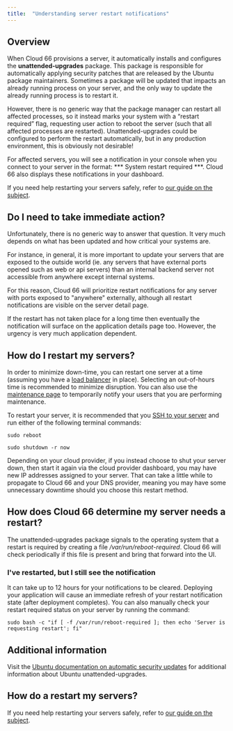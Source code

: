 ```yaml
---
title:  "Understanding server restart notifications"
---
```


## Overview

When Cloud 66 provisions a server, it automatically installs and configures the **unattended-upgrades** package. This package is responsible for automatically applying security patches that are released by the Ubuntu package maintainers. Sometimes a package will be updated that impacts an already running process on your server, and the only way to update the already running process is to restart it. 

However, there is no generic way that the package manager can restart all affected processes, so it instead marks your system with a “restart required” flag, requesting user action to reboot the server (such that all affected processes are restarted). Unattended-upgrades could be configured to perform the restart automatically, but in any production environment, this is obviously not desirable! 

For affected servers, you will see a notification in your console when you connect to your server in the format: *** System restart required ***. Cloud 66 also displays these notifications in your dashboard.

If you need help restarting your servers safely, refer to [our guide on the subject](/docs/servers/managing-required-restarts).

## Do I need to take immediate action?

Unfortunately, there is no generic way to answer that question. It very much depends on what has been updated and how critical your systems are. 

For instance, in general, it is more important to update your servers that are exposed to the outside world (ie. any servers that have external ports opened such as web or api servers) than an internal backend server not accessible from anywhere except internal systems. 

For this reason, Cloud 66 will prioritize restart notifications for any server with ports exposed to "anywhere" externally, although all restart notifications are visible on the server detail page. 

If the restart has not taken place for a long time then eventually the notification will surface on the application details page too. However, the urgency is very much application dependent.

## How do I restart my servers?
In order to minimize down-time, you can restart one server at a time (assuming you have a [load balancer](/docs/load-balancers/load-balancer) in place). Selecting an out-of-hours time is recommended to minimize disruption. You can also use the [maintenance page](/docs/deployment/using-maintenance-mode) to temporarily notify your users that you are performing maintenance.

To restart your server, it is recommended that you [SSH to your server](/docs/servers/ssh-to-server) and run either of the following terminal commands:

```shell
sudo reboot 
```

```shell
sudo shutdown -r now
```

<Callout type="info" title="New IP may be assigned">
Depending on your cloud provider, if you instead choose to shut your server down, then start it again via the cloud provider dashboard, you may have new IP addresses assigned to your server. That can take a little while to propagate to Cloud 66 and your DNS provider, meaning you may have some unnecessary downtime should you choose this restart method.

</Callout>

## How does Cloud 66 determine my server needs a restart?

The unattended-upgrades package signals to the operating system that a restart is required by creating a file */var/run/reboot-required*. Cloud 66 will check periodically if this file is present and bring that forward into the UI. 

### I've restarted, but I still see the notification

It can take up to 12 hours for your notifications to be cleared. Deploying your application will cause an immediate refresh of your restart notification state (after deployment completes). You can also manually check your restart required status on your server by running the command:

```shell
sudo bash -c "if [ -f /var/run/reboot-required ]; then echo 'Server is requesting restart'; fi"
```

## Additional information

Visit the [Ubuntu documentation on automatic security updates](https://help.ubuntu.com/community/AutomaticSecurityUpdates) for additional information about Ubuntu unattended-upgrades.

## How do a restart my servers?

If you need help restarting your servers safely, refer to [our guide on the subject](/docs/servers/managing-required-restarts).